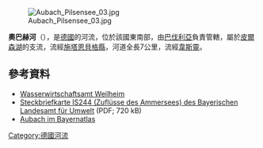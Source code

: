 {{No footnotes|time=2020-11-04T14:31:59+00:00}}
{{Coord|48.0349|N|11.1968|E|display=title}}
[[Image:Aubach_Pilsensee_03.jpg|right]]

'''奧巴赫河'''（{{lang-de|Aubach}}），是[[德國|德國]]的河流，位於該國東南部，由[[巴伐利亞|巴伐利亞]]負責管轄，屬於[[皮爾森湖|皮爾森湖]]的支流，流經[[施塔恩貝格縣|施塔恩貝格縣]]，河道全長7公里，流經[[韋斯靈|韋斯靈]]。

==參考資料==
* [http://www.wwa-wm.bayern.de// Wasserwirtschaftsamt Weilheim] {{Wayback|url=http://www.wwa-wm.bayern.de// |date=20201116060020 }}
* [http://www.bis.bayern.de/bis/PDF/fw_55891/fwk_map_IS244.pdf Steckbriefkarte IS244 (Zuflüsse des Ammersees) des Bayerischen Landesamt für Umwelt] {{Wayback|url=http://www.bis.bayern.de/bis/PDF/fw_55891/fwk_map_IS244.pdf |date=20160304070947 }} (PDF; 720 kB)
* [http://geoportal.bayern.de/bayernatlas/?X=5324460.41&Y=4442920.21&zoom=10&lang=de&topic=ba&bgLayer=tk&catalogNodes=122 Aubach im Bayernatlas] {{Wayback|url=http://geoportal.bayern.de/bayernatlas/?X=5324460.41&Y=4442920.21&zoom=10&lang=de&topic=ba&bgLayer=tk&catalogNodes=122 |date=20160705142528 }}

{{Germany-geo-stub}}
[[Category:德國河流|Category:德國河流]]